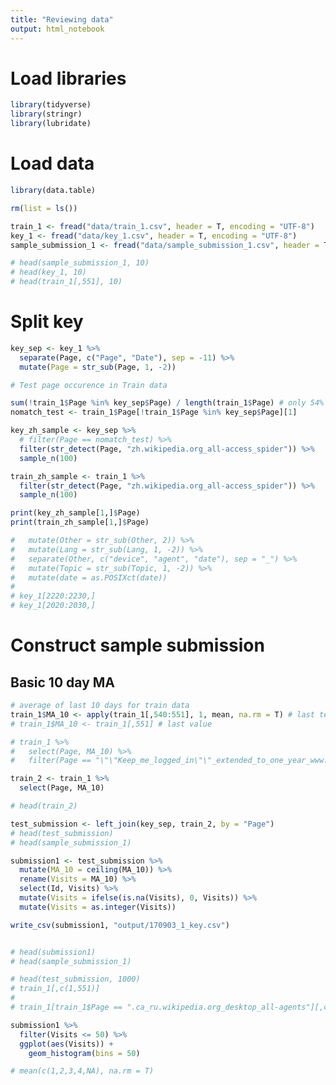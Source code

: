 ```yaml
---
title: "Reviewing data"
output: html_notebook
---
```


# Load libraries
```r
library(tidyverse)
library(stringr)
library(lubridate)

```

# Load data

```r
library(data.table)

rm(list = ls())

train_1 <- fread("data/train_1.csv", header = T, encoding = "UTF-8")
key_1 <- fread("data/key_1.csv", header = T, encoding = "UTF-8")
sample_submission_1 <- fread("data/sample_submission_1.csv", header = T, encoding = "UTF-8")

# head(sample_submission_1, 10)
# head(key_1, 10)
# head(train_1[,551], 10)

```

# Split key

```r
key_sep <- key_1 %>%
  separate(Page, c("Page", "Date"), sep = -11) %>%
  mutate(Page = str_sub(Page, 1, -2))
```
```r

# Test page occurence in Train data

sum(!train_1$Page %in% key_sep$Page) / length(train_1$Page) # only 54% match
nomatch_test <- train_1$Page[!train_1$Page %in% key_sep$Page][1]

key_zh_sample <- key_sep %>%
  # filter(Page == nomatch_test) %>%
  filter(str_detect(Page, "zh.wikipedia.org_all-access_spider")) %>%
  sample_n(100)

train_zh_sample <- train_1 %>%
  filter(str_detect(Page, "zh.wikipedia.org_all-access_spider")) %>%
  sample_n(100)

print(key_zh_sample[1,]$Page)
print(train_zh_sample[1,]$Page)

#   mutate(Other = str_sub(Other, 2)) %>%
#   mutate(Lang = str_sub(Lang, 1, -2)) %>%
#   separate(Other, c("device", "agent", "date"), sep = "_") %>%
#   mutate(Topic = str_sub(Topic, 1, -2)) %>%
#   mutate(date = as.POSIXct(date))
# 
# key_1[2220:2230,]
# key_1[2020:2030,]

```

# Construct sample submission
## Basic 10 day MA

```r

# average of last 10 days for train data
train_1$MA_10 <- apply(train_1[,540:551], 1, mean, na.rm = T) # last ten days MA
# train_1$MA_10 <- train_1[,551] # last value

# train_1 %>%
#   select(Page, MA_10) %>%
#   filter(Page == "\"\"Keep_me_logged_in\"\"_extended_to_one_year_www.mediawiki.org_all-access_all-agents")

train_2 <- train_1 %>%
  select(Page, MA_10)

# head(train_2)

test_submission <- left_join(key_sep, train_2, by = "Page")
# head(test_submission)
# head(sample_submission_1)

submission1 <- test_submission %>%
  mutate(MA_10 = ceiling(MA_10)) %>%
  rename(Visits = MA_10) %>%
  select(Id, Visits) %>%
  mutate(Visits = ifelse(is.na(Visits), 0, Visits)) %>%
  mutate(Visits = as.integer(Visits))

write_csv(submission1, "output/170903_1_key.csv")


# head(submission1)
# head(sample_submission_1)

# head(test_submission, 1000)
# train_1[,c(1,551)]
# 
# train_1[train_1$Page == ".ca_ru.wikipedia.org_desktop_all-agents"][,c(1,540:552)]
```

```r
submission1 %>%
  filter(Visits <= 50) %>%
  ggplot(aes(Visits)) +
    geom_histogram(bins = 50)

# mean(c(1,2,3,4,NA), na.rm = T)

```